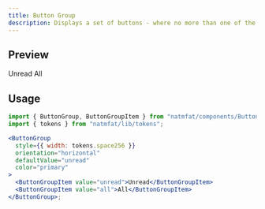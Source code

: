 ```yaml
---
title: Button Group
description: Displays a set of buttons - where no more than one of the buttons can be checked at a time.
---
```



## Preview

<Preview>
  <ButtonGroup
    style={{ width: tokens.space256 }}
    orientation="horizontal"
    defaultValue="unread"
    color="primary"
  >
    <ButtonGroupItem value="unread">Unread</ButtonGroupItem>
    <ButtonGroupItem value="all">All</ButtonGroupItem>
  </ButtonGroup>
</Preview>

## Usage

```jsx
import { ButtonGroup, ButtonGroupItem } from "natmfat/components/ButtonGroup";
import { tokens } from "natmfat/lib/tokens";

<ButtonGroup
  style={{ width: tokens.space256 }}
  orientation="horizontal"
  defaultValue="unread"
  color="primary"
>
  <ButtonGroupItem value="unread">Unread</ButtonGroupItem>
  <ButtonGroupItem value="all">All</ButtonGroupItem>
</ButtonGroup>;
```


<Reference>
  <ReferenceItem
    prop="name"
    type="string"
    description="Button group name, use for form inputs"
  />
  <ReferenceItem
    prop="value"
    type="string"
    description="Highlight this value"
  />
  <ReferenceItem
    prop="defaultValue"
    type="string"
    description="Initial value to highlight in button group"
  />
  <ReferenceItem
    prop="onChange"
    type="(value: string) => void"
    description="When a button within the button group is clicked"
  />
  <ReferenceItem
    prop="orientation"
    type='"horizontal" | "vertical"'
    description="What kind of layout to use (defaults to horizontal)"
    defaultValue='"horizontal"'
  />
  <ReferenceItem
    prop="disabled"
    type="boolean"
    description="Make all buttons within the group disabled"
  />
  <ReferenceItem
    prop="size"
    type="ButtonProps['size']"
    description="Size of the buttons"
    defaultValue="tokens.space16"
  />
  <ReferenceItem
    prop="color"
    type="Color"
    description="Use this color in all child styles that use the colorway utility"
    defaultValue="primary"
  />
</Reference>

